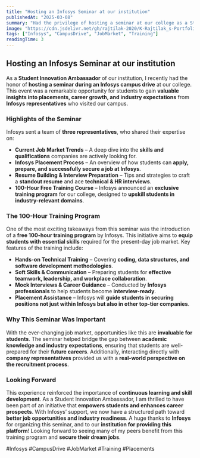 ```yaml
---
title: "Hosting an Infosys Seminar at our institution"
publishedAt: "2025-03-08"
summary: "Had the privilege of hosting a seminar at our college as a Student Innovation Ambassador, where Infosys conducted a campus drive and introduced a free 100-hour training course to help students prepare for the job market."
image: "https://cdn.jsdelivr.net/gh/rajtilak-2020/K-Rajtilak_s-Portfolio-V4@main/assets/images/infosysseminar.webp"
tags: ["Infosys", "CampusDrive", "JobMarket", "Training"]
readingTime: 3
---
```


## Hosting an Infosys Seminar at our institution

As a **Student Innovation Ambassador** of our institution, I recently had the honor of **hosting a seminar during an Infosys campus drive** at our college. This event was a remarkable opportunity for students to gain **valuable insights into placements, career growth, and industry expectations** from **Infosys representatives** who visited our campus.

### Highlights of the Seminar

Infosys sent a team of **three representatives**, who shared their expertise on:

- **Current Job Market Trends** – A deep dive into the **skills and qualifications** companies are actively looking for.
- **Infosys Placement Process** – An overview of how students can **apply, prepare, and successfully secure a job at Infosys**.
- **Resume Building & Interview Preparation** – Tips and strategies to craft a **standout resume** and ace **technical & HR interviews**.
- **100-Hour Free Training Course** – Infosys announced an **exclusive training program** for our college, designed to **upskill students in industry-relevant domains**.

### The 100-Hour Training Program

One of the most exciting takeaways from this seminar was the introduction of a **free 100-hour training program** by Infosys. This initiative aims to **equip students with essential skills** required for the present-day job market. Key features of the training include:

- **Hands-on Technical Training** – Covering **coding, data structures, and software development methodologies**.
- **Soft Skills & Communication** – Preparing students for **effective teamwork, leadership, and workplace collaboration**.
- **Mock Interviews & Career Guidance** – Conducted by **Infosys professionals** to help students become **interview-ready**.
- **Placement Assistance** – Infosys will **guide students in securing positions not just within Infosys but also in other top-tier companies**.

### Why This Seminar Was Important

With the ever-changing job market, opportunities like this are **invaluable for students**. The seminar helped bridge the gap between **academic knowledge and industry expectations**, ensuring that students are well-prepared for their **future careers**. Additionally, interacting directly with **company representatives** provided us with a **real-world perspective on the recruitment process**.

### Looking Forward

This experience reinforced the importance of **continuous learning and skill development**. As a Student Innovation Ambassador, I am thrilled to have been part of an initiative that **empowers students and enhances career prospects**. With Infosys’ support, we now have a structured path toward **better job opportunities and industry readiness**.
A huge thanks to **Infosys** for organizing this seminar, and to our **institution for providing this platform**! Looking forward to seeing many of my peers benefit from this training program and **secure their dream jobs**.

#Infosys #CampusDrive #JobMarket #Training #Placements
